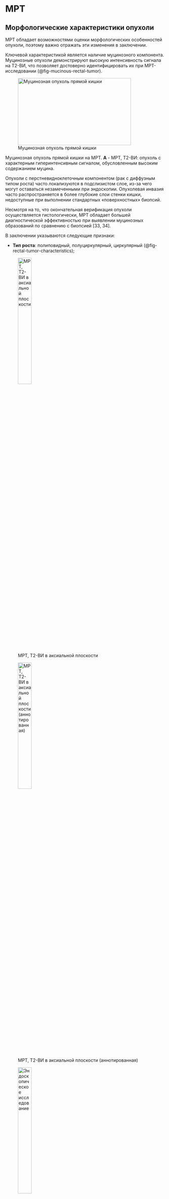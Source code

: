 # МРТ

## Морфологические характеристики опухоли 

МРТ обладает возможностями оценки морфологических особенностей опухоли, поэтому важно отражать эти изменения в заключении.

Ключевой характеристикой является наличие муцинозного компонента. Муцинозные опухоли демонстрируют высокую интенсивность сигнала на Т2-ВИ, что позволяет достоверно идентифицировать их при МРТ-исследовании (@fig-mucinous-rectal-tumor).

:::{#fig-mucinous-rectal-tumor}

![Муцинозная опухоль прямой кишки](/img/tumor-detection/image53.png){#fig-mucinous-rectal-tumor-1 width="3.722916666666667in" height="2.2055555555555557in"}

Муцинозная опухоль прямой кишки на МРТ. **А** - МРТ, Т2-ВИ: опухоль с характерным гиперинтенсивным сигналом, обусловленным высоким содержанием муцина.
:::

Опухоли с перстневидноклеточным компонентом (рак с диффузным типом роста) часто локализуются в подслизистом слое, из-за чего могут оставаться незамеченными при эндоскопии. Опухолевая инвазия часто распространяется в более глубокие слои стенки кишки, недоступные при выполнении стандартных «поверхностных» биопсий.

Несмотря на то, что окончательная верификация опухоли осуществляется гистологически, МРТ обладает большей диагностической эффективностью при выявлении муцинозных образований по сравнению с биопсией [33, 34].

В заключении указываются следующие признаки:

-   **Тип роста**: полиповидный, полуциркулярный, циркулярный (@fig-rectal-tumor-characteristics);

:::{#fig-rectal-tumor-characteristics}

![МРТ, Т2-ВИ в аксиальной плоскости](/img/tumor-detection/image24.png){#fig-rectal-tumor-characteristics-1 width=32%}

![МРТ, Т2-ВИ в аксиальной плоскости (аннотированная)](/img/tumor-detection/image24_annotated.png){#fig-rectal-tumor-characteristics-1-ann width=32%}

![Эндоскопическое исследование](/img/tumor-detection/image7.png){#fig-rectal-tumor-characteristics-2 width=32%}

Характерные МРТ- и эндоскопические признаки опухоли прямой кишки для оценки протяженности по окружности. **А** — МРТ, Т2-ВИ, аксиальная плоскость: локальное утолщение стенки с закругленными приподнятыми краями; **Б** — аннотированная версия изображения А: белые стрелки — закругленный край опухоли, пунктирная линия — полуокружность опухоли; **В** — эндоскопическое исследование: визуализация опухолевой площадки.
:::

-   **Тип сигнала на Т2-ВИ** -- особенно важно при **муцинозных опухолях**, которые характеризуются гиперинтенсивным сигналом на Т2-ВИ и хуже поддаются химиолучевому лечению;

-   **Ворсинчатые образования** могут сопровождаться скоплением слизи в
    просвете кишки;

-   **Опухоли с перстневидноклеточным компонентом** (рак с диффузным типом роста), часто демонстрируют изо- или гипоинтенсивный сигнал на Т2-ВИ, диффузное вовлечение стенок и мезоректальной клетчатки по типу «карциноматоза».

Высокая тканевая контрастность МРТ позволяет выявлять минимальные изменения и отличать опухоль от вторичных воспалительных реакций.